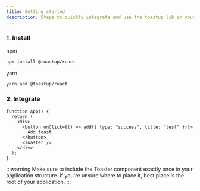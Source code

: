```yaml
---
title: Getting started
description: Steps to quickly integrate and use the toastup lib in your project.
---
```


### 1. Install

npm

```bash
npm install @toastup/react
```

yarn

```bash
yarn add @toastup/react
```

### 2. Integrate

```tsx
function App() {
  return (
    <div>
      <button onClick={() => add({ type: "success", title: "test" })}>
        Add toast
      </button>
      <Toaster />
    </div>
  );
}
```

:::warning
Make sure to include the Toaster component exactly once in your application structure.
If you're unsure where to place it, best place is the root of your application.
:::
